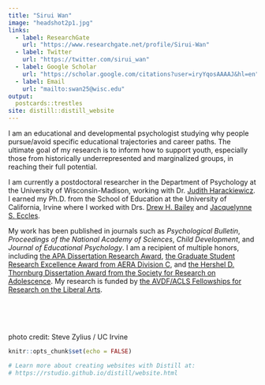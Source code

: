 ```yaml
---
title: "Sirui Wan" 
image: "headshot2p1.jpg" 
links:
  - label: ResearchGate
    url: "https://www.researchgate.net/profile/Sirui-Wan"
  - label: Twitter
    url: "https://twitter.com/sirui_wan"
  - label: Google Scholar
    url: "https://scholar.google.com/citations?user=iryYqosAAAAJ&hl=en"
  - label: Email
    url: "mailto:swan25@wisc.edu"
output:
  postcards::trestles
site: distill::distill_website
---
```


I am an educational and developmental psychologist studying why people pursue/avoid specific educational trajectories and career paths. The ultimate goal of my research is to inform how to support youth, especially those from historically underrepresented and marginalized groups, in reaching their full potential. 

I am currently a postdoctoral researcher in the Department of Psychology at the University of Wisconsin-Madison, working with Dr. [Judith Harackiewicz](https://psych.wisc.edu/staff/harackiewicz-judy/). I earned my Ph.D. from the School of Education at the University of California, Irvine where I worked with  Drs. [Drew H. Bailey](https://sites.uci.edu/dhbailey/) and [Jacquelynne S. Eccles](https://www.faculty.uci.edu/profile.cfm?faculty_id=5971).  

My work has been published in journals such as _Psychological Bulletin_, _Proceedings of the National Academy of Sciences_, _Child Development_, and _Journal of Educational Psychology_. I am a recipient of multiple honors, including [the APA Dissertation Research Award](https://www.apa.org/science/awards/2021-dissertation-research-award), [the Graduate Student Research Excellence Award from AERA Division C](https://www.aera.net/About-AERA/Awards/Division-Awards/2022-Division-Awards), and [the Hershel D. Thornburg Dissertation Award from the Society for Research on Adolescence](https://srad.memberclicks.net/2024-annual-meeting-in-chicago-portal). My research is funded by [the AVDF/ACLS Fellowships for Research on the Liberal Arts](https://www.acls.org/programs/avdf-acls-fellowships-for-research-on-the-liberal-arts/).

<br>
<br>
<br>

photo credit: Steve Zylius / UC Irvine

```r
knitr::opts_chunk$set(echo = FALSE)

# Learn more about creating websites with Distill at:
# https://rstudio.github.io/distill/website.html

```

